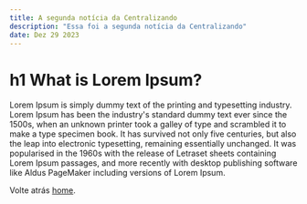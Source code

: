 ```yaml
---
title: A segunda notícia da Centralizando
description: "Essa foi a segunda notícia da Centralizando"
date: Dez 29 2023
---
```


# h1 What is Lorem Ipsum?
Lorem Ipsum is simply dummy text of the printing and typesetting industry. Lorem Ipsum has been the industry's standard dummy text ever since the 1500s, when an unknown printer took a galley of type and scrambled it to make a type specimen book. It has survived not only five centuries, but also the leap into electronic typesetting, remaining essentially unchanged. It was popularised in the 1960s with the release of Letraset sheets containing Lorem Ipsum passages, and more recently with desktop publishing software like Aldus PageMaker including versions of Lorem Ipsum.

Volte atrás [home](/).